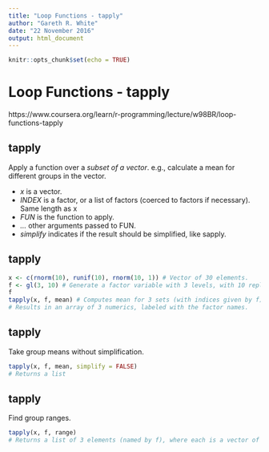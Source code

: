 ```yaml
---
title: "Loop Functions - tapply"
author: "Gareth R. White"
date: "22 November 2016"
output: html_document
---
```


```r
knitr::opts_chunk$set(echo = TRUE)
```

# Loop Functions - tapply
https://www.coursera.org/learn/r-programming/lecture/w98BR/loop-functions-tapply

## tapply
Apply a function over a _subset of a vector_.
e.g., calculate a mean for different groups in the vector.

- _x_ is a vector.
- _INDEX_ is a factor, or a list of factors (coerced to factors if necessary). Same length as x
- _FUN_ is the function to apply.
- _..._ other arguments passed to FUN.
- _simplify_ indicates if the result should be simplified, like sapply.

## tapply
```r
x <- c(rnorm(10), runif(10), rnorm(10, 1)) # Vector of 30 elements.
f <- gl(3, 10) # Generate a factor variable with 3 levels, with 10 replications (i.e., f is a vector of 30 elements, first 10 are 1, second 10 are 2, 3rd 10 are 3)
f
tapply(x, f, mean) # Computes mean for 3 sets (with indices given by f) of 10 elements (from x)
# Results in an array of 3 numerics, labeled with the factor names.
```

## tapply
Take group means without simplification.

```r
tapply(x, f, mean, simplify = FALSE)
# Returns a list
```

## tapply
Find group ranges.

```r
tapply(x, f, range)
# Returns a list of 3 elements (named by f), where each is a vector of 2 numerics, indicating the min and max of the group.
```
